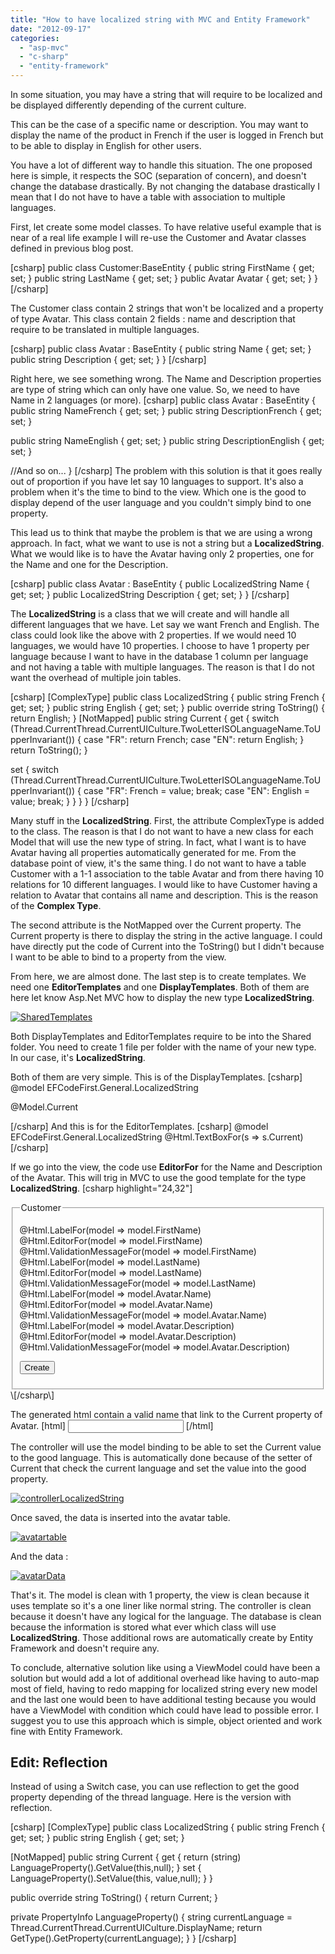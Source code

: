 ```yaml
---
title: "How to have localized string with MVC and Entity Framework"
date: "2012-09-17"
categories: 
  - "asp-mvc"
  - "c-sharp"
  - "entity-framework"
---
```


In some situation, you may have a string that will require to be localized and be displayed differently depending of the current culture.

This can be the case of a specific name or description. You may want to display the name of the product in French if the user is logged in French but to be able to display in English for other users.

You have a lot of different way to handle this situation. The one proposed here is simple, it respects the SOC (separation of concern), and doesn't change the database drastically. By not changing the database drastically I mean that I do not have to have a table with association to multiple languages.

First, let create some model classes. To have relative useful example that is near of a real life example I will re-use the Customer and Avatar classes defined in previous blog post.

\[csharp\] public class Customer:BaseEntity { public string FirstName { get; set; } public string LastName { get; set; } public Avatar Avatar { get; set; } } \[/csharp\]

The Customer class contain 2 strings that won't be localized and a property of type Avatar. This class contain 2 fields : name and description that require to be translated in multiple languages.

\[csharp\] public class Avatar : BaseEntity { public string Name { get; set; } public string Description { get; set; } } \[/csharp\]

Right here, we see something wrong. The Name and Description properties are type of string which can only have one value. So, we need to have Name in 2 languages (or more). \[csharp\] public class Avatar : BaseEntity { public string NameFrench { get; set; } public string DescriptionFrench { get; set; }

public string NameEnglish { get; set; } public string DescriptionEnglish { get; set; }

//And so on... } \[/csharp\] The problem with this solution is that it goes really out of proportion if you have let say 10 languages to support. It's also a problem when it's the time to bind to the view. Which one is the good to display depend of the user language and you couldn't simply bind to one property.

This lead us to think that maybe the problem is that we are using a wrong approach. In fact, what we want to use is not a string but a **LocalizedString**. What we would like is to have the Avatar having only 2 properties, one for the Name and one for the Description.

\[csharp\] public class Avatar : BaseEntity { public LocalizedString Name { get; set; } public LocalizedString Description { get; set; } } \[/csharp\]

The **LocalizedString** is a class that we will create and will handle all different languages that we have. Let say we want French and English. The class could look like the above with 2 properties. If we would need 10 languages, we would have 10 properties. I choose to have 1 property per language because I want to have in the database 1 column per language and not having a table with multiple languages. The reason is that I do not want the overhead of multiple join tables.

\[csharp\] \[ComplexType\] public class LocalizedString { public string French { get; set; } public string English { get; set; } public override string ToString() { return English; } \[NotMapped\] public string Current { get { switch (Thread.CurrentThread.CurrentUICulture.TwoLetterISOLanguageName.ToUpperInvariant()) { case "FR": return French; case "EN": return English; } return ToString(); }

set { switch (Thread.CurrentThread.CurrentUICulture.TwoLetterISOLanguageName.ToUpperInvariant()) { case "FR": French = value; break; case "EN": English = value; break; } } } } \[/csharp\]

Many stuff in the **LocalizedString**. First, the attribute ComplexType is added to the class. The reason is that I do not want to have a new class for each Model that will use the new type of string. In fact, what I want is to have Avatar having all properties automatically generated for me. From the database point of view, it's the same thing. I do not want to have a table Customer with a 1-1 association to the table Avatar and from there having 10 relations for 10 different languages. I would like to have Customer having a relation to Avatar that contains all name and description. This is the reason of the **Complex Type**.

The second attribute is the NotMapped over the Current property. The Current property is there to display the string in the active language. I could have directly put the code of Current into the ToString() but I didn't because I want to be able to bind to a property from the view.

From here, we are almost done. The last step is to create templates. We need one **EditorTemplates** and one **DisplayTemplates**. Both of them are here let know Asp.Net MVC how to display the new type **LocalizedString**.

[![](http://patrickdesjardins.com/blog/wp-content/uploads/2012/09/SharedTemplates.png "SharedTemplates")](http://patrickdesjardins.com/blog/how-to-have-localized-string-with-mvc-and-entity-framework/sharedtemplates)

Both DisplayTemplates and EditorTemplates require to be into the Shared folder. You need to create 1 file per folder with the name of your new type. In our case, it's **LocalizedString**.

Both of them are very simple. This is of the DisplayTemplates. \[csharp\] @model EFCodeFirst.General.LocalizedString <p>@Model.Current</p> \[/csharp\] And this is for the EditorTemplates. \[csharp\] @model EFCodeFirst.General.LocalizedString @Html.TextBoxFor(s => s.Current) \[/csharp\]

If we go into the view, the code use **EditorFor** for the Name and Description of the Avatar. This will trig in MVC to use the good template for the type **LocalizedString**. \[csharp highlight="24,32"\] <fieldset> <legend>Customer</legend>

<div class="editor-label"> @Html.LabelFor(model => model.FirstName) </div> <div class="editor-field"> @Html.EditorFor(model => model.FirstName) @Html.ValidationMessageFor(model => model.FirstName) </div>

<div class="editor-label"> @Html.LabelFor(model => model.LastName) </div> <div class="editor-field"> @Html.EditorFor(model => model.LastName) @Html.ValidationMessageFor(model => model.LastName) </div>

<div class="editor-label"> @Html.LabelFor(model => model.Avatar.Name) </div> <div class="editor-field"> @Html.EditorFor(model => model.Avatar.Name) @Html.ValidationMessageFor(model => model.Avatar.Name) </div> <div class="editor-label"> @Html.LabelFor(model => model.Avatar.Description) </div> <div class="editor-field"> @Html.EditorFor(model => model.Avatar.Description) @Html.ValidationMessageFor(model => model.Avatar.Description) </div> <p> <input type="submit" value="Create" /> </p> </fieldset> \[/csharp\]

The generated html contain a valid name that link to the Current property of Avatar. \[html\] <input id="Avatar\_Name\_Current" name="Avatar.Name.Current" type="text" value="" /> \[/html\]

The controller will use the model binding to be able to set the Current value to the good language. This is automatically done because of the setter of Current that check the current language and set the value into the good property.

[![](http://patrickdesjardins.com/blog/wp-content/uploads/2012/09/controllerLocalizedString-400x120.png "controllerLocalizedString")](http://patrickdesjardins.com/blog/how-to-have-localized-string-with-mvc-and-entity-framework/controllerlocalizedstring)

Once saved, the data is inserted into the avatar table.

[![](http://patrickdesjardins.com/blog/wp-content/uploads/2012/09/avatartable.png "avatartable")](http://patrickdesjardins.com/blog/how-to-have-localized-string-with-mvc-and-entity-framework/avatartable)

And the data :

[![](http://patrickdesjardins.com/blog/wp-content/uploads/2012/09/avatarData-400x53.png "avatarData")](http://patrickdesjardins.com/blog/how-to-have-localized-string-with-mvc-and-entity-framework/avatardata)

That's it. The model is clean with 1 property, the view is clean because it uses template so it's a one liner like normal string. The controller is clean because it doesn't have any logical for the language. The database is clean because the information is stored what ever which class will use **LocalizedString**. Those additional rows are automatically create by Entity Framework and doesn't require any.

To conclude, alternative solution like using a ViewModel could have been a solution but would add a lot of additional overhead like having to auto-map most of field, having to redo mapping for localized string every new model and the last one would been to have additional testing because you would have a ViewModel with condition which could have lead to possible error. I suggest you to use this approach which is simple, object oriented and work fine with Entity Framework.

## Edit: Reflection

Instead of using a Switch case, you can use reflection to get the good property depending of the thread language. Here is the version with reflection.

\[csharp\] \[ComplexType\] public class LocalizedString { public string French { get; set; } public string English { get; set; }

\[NotMapped\] public string Current { get { return (string) LanguageProperty().GetValue(this,null); } set { LanguageProperty().SetValue(this, value,null); } }

public override string ToString() { return Current; }

private PropertyInfo LanguageProperty() { string currentLanguage = Thread.CurrentThread.CurrentUICulture.DisplayName; return GetType().GetProperty(currentLanguage); } } \[/csharp\]
